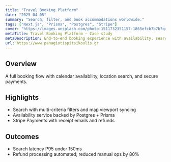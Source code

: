 ```yaml
---
title: "Travel Booking Platform"
date: "2025-04-05"
summary: "Search, filter, and book accommodations worldwide."
tags: ["Next.js", "Prisma", "Postgres", "Stripe"]
cover: "https://images.unsplash.com/photo-1511732351157-1865efcb7b7b?q=80&w=1400&auto=format&fit=crop"
metaTitle: Travel Booking Platform — Case study
metaDescription: End-to-end booking experience with availability, search, and secure payments.
url: https://www.panagiotispitsikoulis.gr
---
```


## Overview

A full booking flow with calendar availability, location search, and secure payments.

## Highlights

- Search with multi-criteria filters and map viewport syncing
- Availability service backed by Postgres + Prisma
- Stripe Payments with receipt emails and refunds

## Outcomes

- Search latency P95 under 150ms
- Refund processing automated; reduced manual ops by 80%
